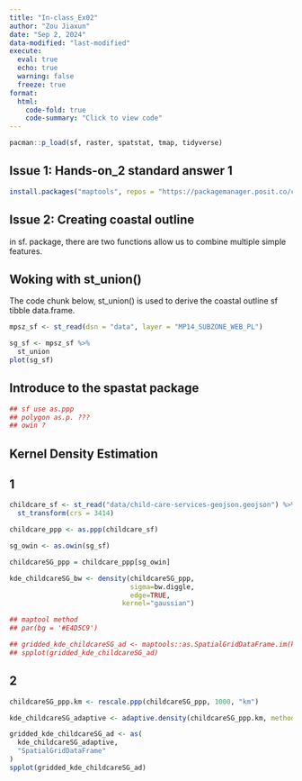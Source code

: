 ```yaml
---
title: "In-class_Ex02"
author: "Zou Jiaxun"
date: "Sep 2, 2024"
data-modified: "last-modified"
execute: 
  eval: true
  echo: true
  warning: false
  freeze: true
format:
  html:
    code-fold: true
    code-summary: "Click to view code"
---
```


```r
pacman::p_load(sf, raster, spatstat, tmap, tidyverse)
```

## Issue 1: Hands-on_2 standard answer 1


```r
install.packages("maptools", repos = "https://packagemanager.posit.co/cran/2023-10-13")
```

## Issue 2: Creating coastal outline

in sf. package, there are two functions allow us to combine multiple simple features.

## Woking with st_union()

The code chunk below, st_union() is used to derive the coastal outline sf tibble data.frame.

```r
mpsz_sf <- st_read(dsn = "data", layer = "MP14_SUBZONE_WEB_PL")
```

```r
sg_sf <- mpsz_sf %>%
  st_union
plot(sg_sf)
```

## Introduce to the spastat package

```r
## sf use as.ppp
## polygon as.p. ???
## owin ?
```

## Kernel Density Estimation


:::{panel}

## 1
```r
childcare_sf <- st_read("data/child-care-services-geojson.geojson") %>%
  st_transform(crs = 3414)
```

```r
childcare_ppp <- as.ppp(childcare_sf)
```

```r
sg_owin <- as.owin(sg_sf)
```

```r
childcareSG_ppp = childcare_ppp[sg_owin]
```

```r
kde_childcareSG_bw <- density(childcareSG_ppp,
                              sigma=bw.diggle,
                              edge=TRUE,
                            kernel="gaussian") 
```

```r
## maptool method
## par(bg = '#E4D5C9')

## gridded_kde_childcareSG_ad <- maptools::as.SpatialGridDataFrame.im(kde_childcareSG_adaptive)
## spplot(gridded_kde_childcareSG_ad)
```

## 2
```r

childcareSG_ppp.km <- rescale.ppp(childcareSG_ppp, 1000, "km")

kde_childcareSG_adaptive <- adaptive.density(childcareSG_ppp.km, method="kernel")

gridded_kde_childcareSG_ad <- as(
  kde_childcareSG_adaptive,
  "SpatialGridDataFrame"
)
spplot(gridded_kde_childcareSG_ad)
```
:::

##